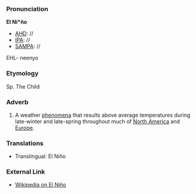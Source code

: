 ===Pronunciation===

'''El Ni*ño'''
*[[AHD]]: //
*[[IPA]]: //
*[[SAMPA]]: //
EHL- neenyo
===Etymology===

Sp. The Child
===Adverb===

#A weather [[phenomenon|phenomena]] that results above average temperatures during late-winter and late-spring throughout much of [[North America]] and [[Europe]].

===Translations===

*Translingual: El Niño

===External Link===

*[[wikipedia:en:El Niño|Wikipedia on El Niño]]